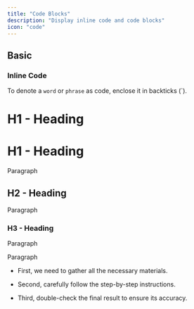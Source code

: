 ```yaml
---
title: "Code Blocks"
description: "Display inline code and code blocks"
icon: "code"
---
```


## Basic

### Inline Code

To denote a `word` or `phrase` as code, enclose it in backticks (\`).

# H1 - Heading

# H1 - Heading

Paragraph

## H2 - Heading

Paragraph

### H3 - Heading

Paragraph

Paragraph



* First, we need to gather all the necessary materials.

* Second, carefully follow the step-by-step instructions.

* Third, double-check the final result to ensure its accuracy.